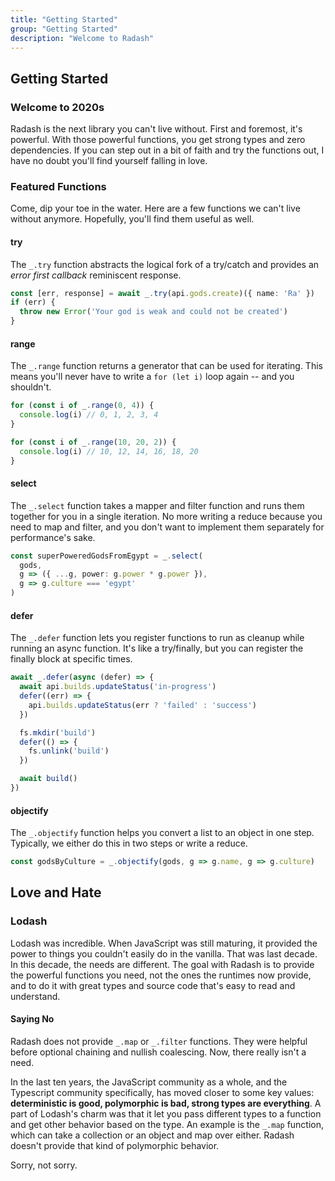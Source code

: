```yaml
---
title: "Getting Started"
group: "Getting Started"
description: "Welcome to Radash"
---
```


## Getting Started

### Welcome to 2020s

Radash is the next library you can't live without. First and foremost, it's powerful. With those 
powerful functions, you get strong types and zero dependencies. If you can step out in a bit of 
faith and try the functions out, I have no doubt you'll find yourself falling in love.

### Featured Functions

Come, dip your toe in the water. Here are a few functions we can't live without anymore.
Hopefully, you'll find them useful as well.

#### try
The `_.try` function abstracts the logical fork of a try/catch and provides an _error
first callback_ reminiscent response.

```ts
const [err, response] = await _.try(api.gods.create)({ name: 'Ra' })
if (err) {
  throw new Error('Your god is weak and could not be created')
}
```

#### range
The `_.range` function returns a generator that can be used for iterating. This means you'll
never have to write a `for (let i)` loop again -- and you shouldn't.

```ts
for (const i of _.range(0, 4)) {
  console.log(i) // 0, 1, 2, 3, 4
}

for (const i of _.range(10, 20, 2)) {
  console.log(i) // 10, 12, 14, 16, 18, 20
}
```

#### select
The `_.select` function takes a mapper and filter function and runs them together for you in
a single iteration. No more writing a reduce because you need to map and filter, and you don't
want to implement them separately for performance's sake.

```ts
const superPoweredGodsFromEgypt = _.select(
  gods, 
  g => ({ ...g, power: g.power * g.power }), 
  g => g.culture === 'egypt'
)
```

#### defer
The `_.defer` function lets you register functions to run as cleanup while running an async function. It's 
like a try/finally, but you can register the finally block at specific times.

```ts
await _.defer(async (defer) => {
  await api.builds.updateStatus('in-progress')
  defer((err) => {
    api.builds.updateStatus(err ? 'failed' : 'success')
  })

  fs.mkdir('build')
  defer(() => {
    fs.unlink('build')
  })

  await build()
})
```

#### objectify
The `_.objectify` function helps you convert a list to an object in one step. Typically, we either do this
in two steps or write a reduce.

```ts
const godsByCulture = _.objectify(gods, g => g.name, g => g.culture)
```

## Love and Hate

### Lodash

Lodash was incredible. When JavaScript was still maturing, it provided the power to things you couldn't
easily do in the vanilla. That was last decade. In this decade, the needs are different. The goal with Radash
is to provide the powerful functions you need, not the ones the runtimes now provide, and to do it with great types
and source code that's easy to read and understand.

#### Saying No

Radash does not provide `_.map` or `_.filter` functions. They were helpful before optional chaining and nullish coalescing.
Now, there really isn't a need.  

In the last ten years, the JavaScript community as a whole, and the Typescript community specifically, has moved
closer to some key values: **deterministic is good, polymorphic is bad, strong types are everything**. A part of Lodash's
charm was that it let you pass different types to a function and get other behavior based on the type. An example 
is the `_.map` function, which can take a collection or an object and map over either. Radash doesn't provide that
kind of polymorphic behavior.  

Sorry, not sorry.
